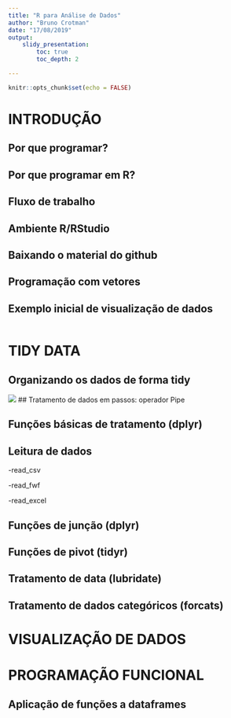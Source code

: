 ```yaml
---
title: "R para Análise de Dados"
author: "Bruno Crotman"
date: "17/08/2019"
output: 
    slidy_presentation:
        toc: true
        toc_depth: 2

---
```


```r
knitr::opts_chunk$set(echo = FALSE)
```

# INTRODUÇÃO

## Por que programar?

## Por que programar em R?

## Fluxo de trabalho

## Ambiente R/RStudio

## Baixando o material do github

## Programação com vetores

## Exemplo inicial de visualização de dados

```r



```



# TIDY DATA 

## Organizando os dados de forma tidy

![](imagens/tidydata.png)
## Tratamento de dados em passos: operador Pipe

## Funções básicas de tratamento (dplyr)

## Leitura de dados

-read_csv

-read_fwf

-read_excel


## Funções de junção (dplyr)

## Funções de pivot (tidyr)

## Tratamento de data (lubridate)

## Tratamento de dados categóricos (forcats) 

# VISUALIZAÇÃO DE DADOS 

# PROGRAMAÇÃO FUNCIONAL 

## Aplicação de funções a dataframes





